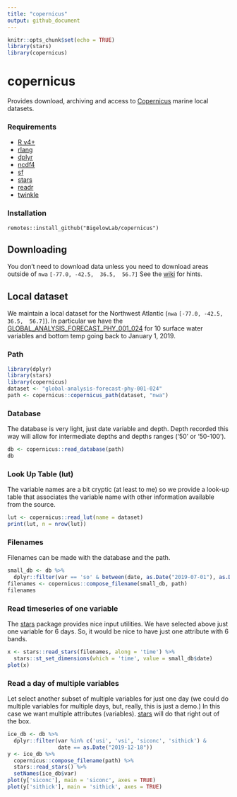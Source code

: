```yaml
---
title: "copernicus"
output: github_document
---
```


```r
knitr::opts_chunk$set(echo = TRUE)
library(stars)
library(copernicus)
```

# copernicus

Provides download, archiving and access to [Copernicus](https://marine.copernicus.eu/) marine local datasets.

### Requirements

  + [R v4+](https://www.r-project.org/)
  + [rlang](https://CRAN.R-project.org/package=rlang)
  + [dplyr](https://CRAN.R-project.org/package=dplyr)
  + [ncdf4](https://CRAN.R-project.org/package=ncdf4)
  + [sf](https://CRAN.R-project.org/package=sf)
  + [stars](https://CRAN.R-project.org/package=stars)
  + [readr](https://CRAN.R-project.org/package=readr)
  + [twinkle](https://github.com/BigelowLab/twinkle)
  

### Installation

```
remotes::install_github("BigelowLab/copernicus")
```

## Downloading

You don't need to download data unless you need to download areas outside of `nwa` `[-77.0, -42.5,  36.5,  56.7]` See the [wiki](https://github.com/BigelowLab/copernicus/wiki/Downloading) for hints.

## Local dataset

We maintain a local dataset for the Northwest Atlantic (`nwa` `[-77.0, -42.5,  36.5,  56.7]`).  In particular we have the [GLOBAL_ANALYSIS_FORECAST_PHY_001_024](https://resources.marine.copernicus.eu/?option=com_csw&view=details&product_id=GLOBAL_ANALYSIS_FORECAST_PHY_001_024) for 10 surface water variables and bottom temp going back to January 1, 2019.

### Path

```r
library(dplyr)
library(stars)
library(copernicus)
dataset <- "global-analysis-forecast-phy-001-024"
path <- copernicus::copernicus_path(dataset, "nwa")
```

### Database

The database is very light, just date variable and depth. Depth recorded this way will allow for intermediate depths and depths ranges ('50' or '50-100').

```r
db <- copernicus::read_database(path)
db
```

### Look Up Table (lut)

The variable names are a bit cryptic (at least to me) so we provide a look-up table that associates the variable name with other information available from the source.

```r
lut <- copernicus::read_lut(name = dataset)
print(lut, n = nrow(lut))
```

### Filenames

Filenames can be made with the database and the path.

```r

small_db <- db %>%
  dplyr::filter(var == 'so' & between(date, as.Date("2019-07-01"), as.Date("2019-07-06")))
filenames <- copernicus::compose_filename(small_db, path)
filenames
```

### Read timeseries of one variable

The [stars](https://r-spatial.github.io/stars/) package provides nice input utilities.  We have selected above just one variable for 6 days. So, it would be nice to have just one attribute with 6 bands.

```r
x <- stars::read_stars(filenames, along = 'time') %>%
  stars::st_set_dimensions(which = 'time', value = small_db$date)
plot(x)
```

### Read a day of multiple variables

Let select another subset of multiple variables for just one day (we could do multiple variables for multiple days, but, really, this is just a demo.) In this case we want multiple attributes (variables). [stars](https://r-spatial.github.io/stars/) will do that right out of the box.

```r
ice_db <- db %>% 
  dplyr::filter(var %in% c('usi', 'vsi', 'siconc', 'sithick') & 
                date == as.Date("2019-12-18"))
y <- ice_db %>%
  copernicus::compose_filename(path) %>%
  stars::read_stars() %>%
  setNames(ice_db$var)
plot(y['siconc'], main = 'siconc', axes = TRUE)
plot(y['sithick'], main = 'sithick', axes = TRUE)
```

